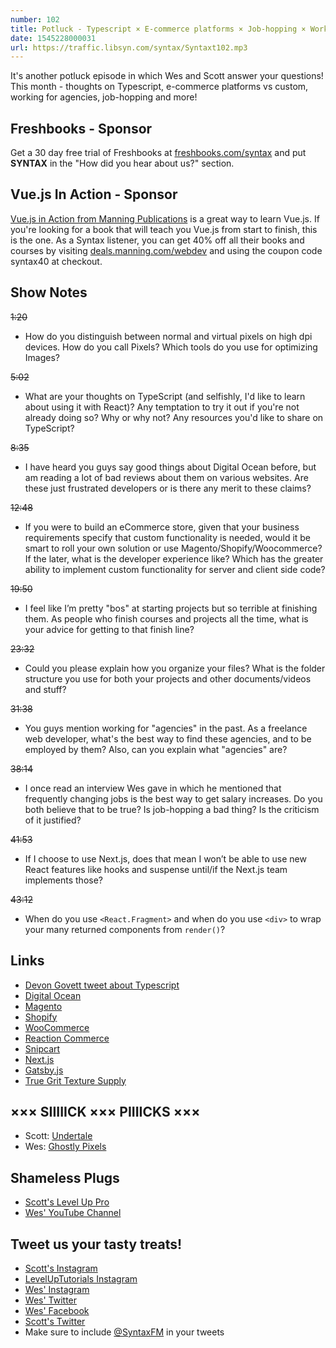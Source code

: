 ```yaml
---
number: 102
title: Potluck - Typescript × E-commerce platforms × Job-hopping × Working for agencies × more
date: 1545228000031
url: https://traffic.libsyn.com/syntax/Syntaxt102.mp3
---
```


It's another potluck episode in which Wes and Scott answer your questions! This month - thoughts on Typescript, e-commerce platforms vs custom, working for agencies, job-hopping and more!

## Freshbooks - Sponsor

Get a 30 day free trial of Freshbooks at [freshbooks.com/syntax](https://freshbooks.com/syntax) and put **SYNTAX** in the "How did you hear about us?" section.

## Vue.js In Action - Sponsor

[Vue.js in Action from Manning Publications](https://deals.manning.com/webdev) is a great way to learn Vue.js. If you're looking for a book that will teach you Vue.js from start to finish, this is the one. As a Syntax listener, you can get 40% off all their books and courses by visiting [deals.manning.com/webdev](https://deals.manning.com/webdev) and using the coupon code syntax40 at checkout.

## Show Notes

~~1:20~~

* How do you distinguish between normal and virtual pixels on high dpi devices. How do you call Pixels? Which tools do you use for optimizing Images?   

~~5:02~~

* What are your thoughts on TypeScript (and selfishly, I'd like to learn about using it with React)? Any temptation to try it out if you're not already doing so? Why or why not? Any resources you'd like to share on TypeScript?

~~8:35~~

* I have heard you guys say good things about Digital Ocean before, but am reading a lot of bad reviews about them on various websites. Are these just frustrated developers or is there any merit to these claims?

~~12:48~~

* If you were to build an eCommerce store, given that your business requirements specify that custom functionality is needed, would it be smart to roll your own solution or use Magento/Shopify/Woocommerce? If the later, what is the developer experience like? Which has the greater ability to implement custom functionality for server and client side code?

~~19:50~~

* I feel like I’m pretty "bos" at starting projects but so terrible at finishing them. As people who finish courses and projects all the time, what is your advice for getting to that finish line?

~~23:32~~

* Could you please explain how you organize your files? What is the folder structure you use for both your projects and other documents/videos and stuff?

~~31:38~~

* You guys mention working for "agencies" in the past. As a freelance web developer, what's the best way to find these agencies, and to be employed by them? Also, can you explain what "agencies" are? 

~~38:14~~

* I once read an interview Wes gave in which he mentioned that frequently changing jobs is the best way to get salary increases. Do you both believe that to be true? Is job-hopping a bad thing? Is the criticism of it justified? 

~~41:53~~

* If I choose to use Next.js, does that mean I won’t be able to use new React features like hooks and suspense until/if the Next.js team implements those? 

~~43:12~~

* When do you use `<React.Fragment>` and when do you use `<div>` to wrap your many returned components from `render()`?

## Links
* [Devon Govett tweet about Typescript](https://twitter.com/devongovett/status/1069317990435311617)
* [Digital Ocean](https://digitalocean.com)
* [Magento](https://magento.com/)
* [Shopify](https://www.shopify.com/)
* [WooCommerce](https://woocommerce.com/)
* [Reaction Commerce](https://www.reactioncommerce.com)
* [Snipcart](https://snipcart.com/)
* [Next.js](https://nextjs.org/)
* [Gatsby.js](https://www.gatsbyjs.org/)
* [True Grit Texture Supply](https://www.truegrittexturesupply.com/)

## ××× SIIIIICK ××× PIIIICKS ×××

* Scott: [Undertale](https://undertale.com/)
* Wes: [Ghostly Pixels](https://ghostlypixels.com)

## Shameless Plugs

* [Scott's Level Up Pro](https://LevelUpTutorials.com/pro)
* [Wes' YouTube Channel](https://www.youtube.com/wesbos)

## Tweet us your tasty treats!

* [Scott's Instagram](https://www.instagram.com/stolinski/)
* [LevelUpTutorials Instagram](https://www.instagram.com/LevelUpTutorials/)
* [Wes' Instagram](https://www.instagram.com/wesbos/)
* [Wes' Twitter](https://twitter.com/wesbos)
* [Wes' Facebook](https://www.facebook.com/wesbos.developer)
* [Scott's Twitter](https://twitter.com/stolinski)
* Make sure to include [@SyntaxFM](https://twitter.com/SyntaxFM) in your tweets
